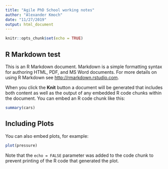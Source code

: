```yaml
---
title: "Agile PhD School working notes"
author: "Alexander Kmoch"
date: "11/27/2019"
output: html_document
---
```


```r
knitr::opts_chunk$set(echo = TRUE)
```

## R Markdown test

This is an R Markdown document. Markdown is a simple formatting syntax for authoring HTML, PDF, and MS Word documents. For more details on using R Markdown see <http://rmarkdown.rstudio.com>.

When you click the **Knit** button a document will be generated that includes both content as well as the output of any embedded R code chunks within the document. You can embed an R code chunk like this:

```r
summary(cars)
```

## Including Plots

You can also embed plots, for example:

```r
plot(pressure)
```

Note that the `echo = FALSE` parameter was added to the code chunk to prevent printing of the R code that generated the plot.
